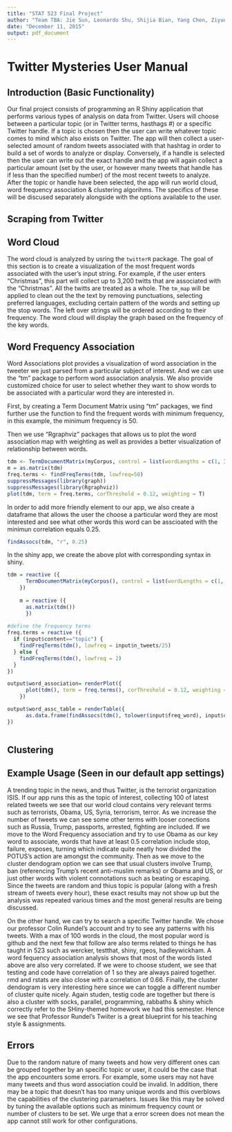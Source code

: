 ```yaml
---
title: "STAT 523 Final Project"
author: "Team TBA: Jie Sun, Leonardo Shu, Shijia Bian, Yang Chen, Ziyue Zeng"
date: "December 11, 2015"
output: pdf_document
---
```


# Twitter Mysteries User Manual #

## Introduction (Basic Functionality)
Our final project consists of programming an R Shiny application that performs various types of analysis on data from Twitter. Users will choose between a particular topic (or in Twitter terms, hasthags #) or a specific Twitter handle. If a topic is chosen then the user can write whatever topic comes to mind which also exists on Twitter. The app will then collect a user-selected amount of random tweets associated with that hashtag in order to build a set of words to analyze or display. Conversely, if a handle is selected then the user can write out the exact handle and the app will again collect a particular amount (set by the user, or however many tweets that handle has if less than the specified number) of the most recent tweets to analyze. After the topic or handle have been selected, the app will run world cloud, word frequency association & clustering algorihms. The specifics of these will be discused separately alongside with the options available to the user.

## Scraping from Twitter

## Word Cloud

The word cloud is analyzed by usring the `twitterR` package. The goal of this section is to create a visualization of the most frequent words associated with the user's input string. For example, if the user enters "Christmas", this part will collect up to 3,200 twitts that are associated with the "Christmas". All the twitts are treated as a whole. The `tm_map` will be applied to clean out the the text by removing punctuations, selecting preferred languages, excluding certain pattern of the words and setting up the stop words. The left over strings will be ordered according to their frequency. The word cloud will display the graph based on the frequency of the key words.

## Word Frequency Association

Word Associations plot provides a visualization of word association in the tweeter we just parsed from a particular subject of interest. And we can use the "tm" package to perform word association analysis. We also provide customized choice for user to select whether they want to show words to be associated with a particular word they are interested in.

First, by creating a Term Document Matrix using "tm" packages, we find further use the function to find the frequent words with minimum frequency, in this example, the minimum frequency is 50.

Then we use "Rgraphviz" packages that allows us to plot the word association map with weighting as well as provides a better visualization of relationship between words.

```r
tdm <- TermDocumentMatrix(myCorpus, control = list(wordLengths = c(1, Inf)))
m = as.matrix(tdm)
freq.terms <- findFreqTerms(tdm, lowfreq=50)
suppressMessages(library(graph))
suppressMessages(library(Rgraphviz))
plot(tdm, term = freq.terms, corThreshold = 0.12, weighting = T)
```

In order to add more friendly element to our app, we also create a dataframe that allows the user the choose a particular word they are most interested and see what other words this word can be asscioated with the minimun correlation equals 0.25.

```r
findAssocs(tdm, "r", 0.25)
```

In the shiny app, we create the above plot with corresponding syntax in shiny.

```r
tdm = reactive ({
      TermDocumentMatrix(myCorpus(), control = list(wordLengths = c(1, Inf))) 
    })
    
    m = reactive ({
      as.matrix(tdm())
      })
    
#define the frequency terms
freq.terms = reactive ({
  if (input$content=="topic") {
    findFreqTerms(tdm(), lowfreq = input$n_tweets/25)
  } else {
    findFreqTerms(tdm(), lowfreq = 2)
  }
})

output$word_association= renderPlot({
      plot(tdm(), term = freq.terms(), corThreshold = 0.12, weighting = T)
    })

output$word_assc_table = renderTable({
      as.data.frame(findAssocs(tdm(), tolower(input$freq_word), input$coorelation))
})
    
```


## Clustering


## Example Usage (Seen in our default app settings)
A trending topic in the news, and thus Twitter, is the terrorist organization ISIS. If our app runs this as the topic of interest, collecting 100 of latest related tweets we see that our world cloud contains very relevant terms such as terrorists, Obama, US, Syria, terrorism, terror. As we increase the number of tweets we can see some other terms with looser conections such as Russia,  Trump, passports, arrested, fighting are included. If we move to the Word Frequency association and try to use Obama as our key word to associate, words that have at least 0.5 correlation include stop, failure, exposes, turning which indicate quite neatly how divided the POTUS's action are amongst the community. Then as we move to the cluster dendogram option we can see that usual clusters involve Trump, ban (referencing Trump's recent anti-muslim remarks) or Obama and US, or just other words with violent connotations such as beating or escaping. Since the tweets are random and thius topic is popular (along with a fresh stream of tweets every hour), these exact results may not show up but the analysis was repeated various times and the most general results are being discussed.

On the other hand, we can try to search a specific Twitter handle. We chose our professor Colin Rundel's account and try to see any patterns with his tweets. With a max of 100 words in the cloud, the most popular word is github and the next few that follow are also terms related to things he has taught in 523 such as wercker, testthat, shiny, rgeos, hadleywickham. A word fequency association analysis shows that most of the words listed above are also very correlated. If we were to choose student, we see that testing and code have correlation of 1 so they are always paired together. rmd and rstats are also close with a correlation of 0.66. Finally, the cluster dendogram is very interesting here since we can toggle a different number of cluster quite nicely. Again studen, testig code are together but there is also a cluster with socks, parallel, programming, rabbaths & shiny which correctly refer to the SHiny-themed homework we had this semester. Hence we see that Professor Rundel's Twiiter is a great blueprint for his teaching style & assignments.

## Errors
Due to the random nature of many tweets and how very different ones can be grouped together by an specific topic or user, it could be the case that the app encounters some errors. For example, some users may not have many tweets and thus word association could be invalid. In addition, there may be a topic that doesn't has too many unique words and this overblows the capabilities of the clustering paramaeters. Issues like this may be solved by tuning the available options such as minimum frequency count or number of clusters to be set. We urge that a error screen does not mean the app cannot still work for other configurations.
